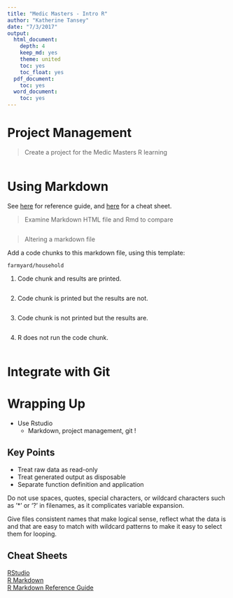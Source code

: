 ```yaml
---
title: "Medic Masters - Intro R"
author: "Katherine Tansey"
date: "7/3/2017"
output:
  html_document:
    depth: 4
    keep_md: yes
    theme: united
    toc: yes
    toc_float: yes
  pdf_document:
    toc: yes
  word_document:
    toc: yes
---
```


# Project Management

> Create a project for the Medic Masters R learning

```
```

# Using Markdown

See [here](http://www.rstudio.com/wp-content/uploads/2015/03/rmarkdown-reference.pdf) for reference guide, and [here](http://rmarkdown.rstudio.com/lesson-15.html) for a cheat sheet. 

> Examine Markdown HTML file and Rmd to compare

```
```

> Altering a markdown file   

Add a code chunks to this markdown file, using this template:    
```
farmyard/household
```
1. Code chunk and results are printed.   

```
```

2. Code chunk is printed but the results are not.

```
```

3. Code chunk is not printed but the results are.  

```
```

4. R does not run the code chunk.  

```
```

# Integrate with Git

# Wrapping Up

* Use Rstudio 
    + Markdown, project management, git !

## Key Points

* Treat raw data as read-only  
* Treat generated output as disposable  
* Separate function definition and application   


Do not use spaces, quotes, special characters, or wildcard characters such as ‘*’ or ‘?’ in filenames, as it complicates variable expansion.

Give files consistent names that make logical sense, reflect what the data is and that are easy to match with wildcard patterns to make it easy to select them for looping.

## Cheat Sheets   
[RStudio](https://www.rstudio.com/wp-content/uploads/2016/01/rstudio-IDE-cheatsheet.pdf)          
[R Markdown](https://www.rstudio.com/wp-content/uploads/2016/03/rmarkdown-cheatsheet-2.0.pdf)           
[R Markdown Reference Guide](https://www.rstudio.com/wp-content/uploads/2015/03/rmarkdown-reference.pdf)           


